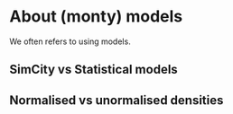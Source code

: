 # About (monty) models

We often refers to using models.

## SimCity vs Statistical models

## Normalised vs unormalised densities